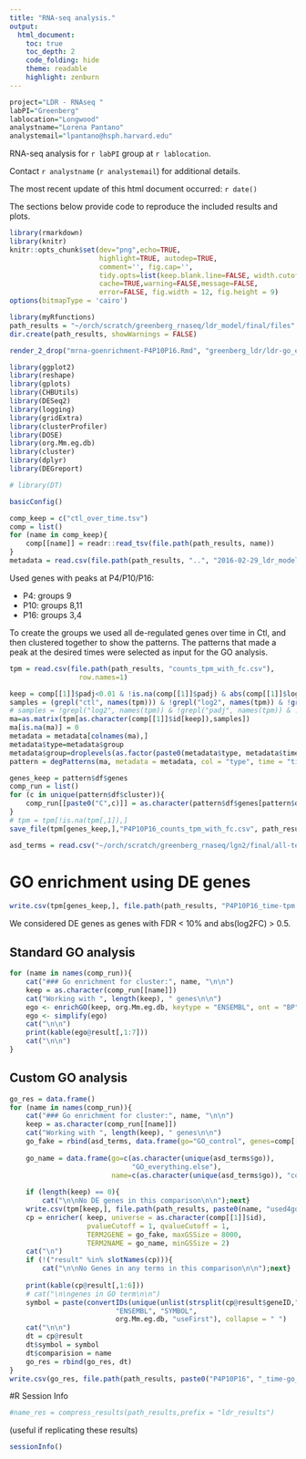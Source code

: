 ```yaml
---
title: "RNA-seq analysis."
output:
  html_document:
    toc: true
    toc_depth: 2
    code_folding: hide
    theme: readable
    highlight: zenburn
---
```


```r
project="LDR - RNAseq "
labPI="Greenberg"
lablocation="Longwood"
analystname="Lorena Pantano"
analystemail="lpantano@hsph.harvard.edu"
```

RNA-seq analysis for `r labPI` group at `r lablocation`.  

Contact `r analystname` (`r analystemail`) for additional details.

The most recent update of this html document occurred: `r date()`

The sections below provide code to reproduce the included results and plots. 


```r
library(rmarkdown)
library(knitr)
knitr::opts_chunk$set(dev="png",echo=TRUE,
                      highlight=TRUE, autodep=TRUE,
                      comment='', fig.cap='',
                      tidy.opts=list(keep.blank.line=FALSE, width.cutoff=200),
                      cache=TRUE,warning=FALSE,message=FALSE,
                      error=FALSE, fig.width = 12, fig.height = 9)
options(bitmapType = 'cairo')
```

```r
library(myRfunctions)
path_results = "~/orch/scratch/greenberg_rnaseq/ldr_model/final/files"
dir.create(path_results, showWarnings = FALSE)
```

```r
render_2_drop("mrna-goenrichment-P4P10P16.Rmd", "greenberg_ldr/ldr-go_enrichment-P4P10P16_time")
```

```r
library(ggplot2)
library(reshape)
library(gplots)
library(CHBUtils)
library(DESeq2)
library(logging)
library(gridExtra)
library(clusterProfiler)
library(DOSE)
library(org.Mm.eg.db)
library(cluster)
library(dplyr)
library(DEGreport)

# library(DT)

basicConfig()

comp_keep = c("ctl_over_time.tsv")
comp = list()
for (name in comp_keep){
    comp[[name]] = readr::read_tsv(file.path(path_results, name))
}
metadata = read.csv(file.path(path_results, "..", "2016-02-29_ldr_model","project-summary.csv"), row.names="Name")
```

Used genes with peaks at P4/P10/P16: 

* P4: groups 9
* P10: groups 8,11
* P16: groups 3,4

To create the groups we used all de-regulated genes over time in Ctl, and then
clustered together to show the patterns. The patterns that made a peak at the
desired times were selected as input for the GO analysis.

```r

tpm = read.csv(file.path(path_results, "counts_tpm_with_fc.csv"),
                 row.names=1)

keep = comp[[1]]$padj<0.01 & !is.na(comp[[1]]$padj) & abs(comp[[1]]$log2FoldChange) > 2
samples = (grepl("ctl", names(tpm))) & !grepl("log2", names(tpm)) & !grepl("padj", names(tpm))
# samples = !grepl("log2", names(tpm)) & !grepl("padj", names(tpm)) & !(grepl("symbol", names(tpm)))
ma=as.matrix(tpm[as.character(comp[[1]]$id[keep]),samples])
ma[is.na(ma)] = 0
metadata = metadata[colnames(ma),]
metadata$type=metadata$group
metadata$group=droplevels(as.factor(paste0(metadata$type, metadata$time)))
pattern = degPatterns(ma, metadata = metadata, col = "type", time = "time", summarize = "group", minc = 15)

genes_keep = pattern$df$genes
comp_run = list()
for (c in unique(pattern$df$cluster)){
    comp_run[[paste0("C",c)]] = as.character(pattern$df$genes[pattern$df$cluster==c])
}
# tpm = tpm[!is.na(tpm[,1]),]
save_file(tpm[genes_keep,],"P4P10P16_counts_tpm_with_fc.csv", path_results)
```


```r
asd_terms = read.csv("~/orch/scratch/greenberg_rnaseq/lgn2/final/all-terms.csv", row.names=1)
```

# GO enrichment using DE genes

```r
write.csv(tpm[genes_keep,], file.path(path_results, "P4P10P16_time-tpm.csv"))
```


We considered DE genes as genes with FDR < 10% and abs(log2FC) > 0.5.

## Standard GO analysis
```r
for (name in names(comp_run)){
    cat("### Go enrichment for cluster:", name, "\n\n")
    keep = as.character(comp_run[[name]])
    cat("Working with ", length(keep), " genes\n\n")
    ego <- enrichGO(keep, org.Mm.eg.db, keytype = "ENSEMBL", ont = "BP", universe = as.character(comp[[1]]$id))
    ego <- simplify(ego)
    cat("\n\n")
    print(kable(ego@result[,1:7]))
    cat("\n\n")
}
```

## Custom GO analysis

```r
go_res = data.frame()
for (name in names(comp_run)){
    cat("### Go enrichment for cluster:", name, "\n\n")
    keep = as.character(comp_run[[name]])
    cat("Working with ", length(keep), " genes\n\n")
    go_fake = rbind(asd_terms, data.frame(go="GO_control", genes=comp[[1]]$id))
    
    go_name = data.frame(go=c(as.character(unique(asd_terms$go)),
                              "GO_everything.else"), 
                         name=c(as.character(unique(asd_terms$go)), "control"))
    
    if (length(keep) == 0){
        cat("\n\nNo DE genes in this comparison\n\n");next}
    write.csv(tpm[keep,], file.path(path_results, paste0(name, "used4go-tpm.csv")))
    cp = enricher( keep, universe = as.character(comp[[1]]$id), 
                   pvalueCutoff = 1, qvalueCutoff = 1, 
                   TERM2GENE = go_fake, maxGSSize = 8000,
                   TERM2NAME = go_name, minGSSize = 2)
    cat("\n")
    if (!("result" %in% slotNames(cp))){
        cat("\n\nNo Genes in any terms in this comparison\n\n");next}
        
    print(kable(cp@result[,1:6]))
    # cat("\n\ngenes in GO term\n\n")
    symbol = paste(convertIDs(unique(unlist(strsplit(cp@result$geneID,"/"))),
                          "ENSEMBL", "SYMBOL", 
                          org.Mm.eg.db, "useFirst"), collapse = " ")
    cat("\n\n")
    dt = cp@result
    dt$symbol = symbol
    dt$comparision = name
    go_res = rbind(go_res, dt)
}
write.csv(go_res, file.path(path_results, paste0("P4P10P16", "_time-go_res.csv")))
```

#R Session Info

```r
#name_res = compress_results(path_results,prefix = "ldr_results")
```

(useful if replicating these results)

```r
sessionInfo()
```

